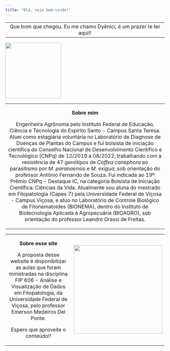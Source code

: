 ```yaml
---
title: "Olá, seja bem-vindo!"
---
```


|                                                                    |
|:------------------------------------------------------------------:|
| Que bom que chegou. Eu me chamo Dyênici, é um prazer te ter aqui!! |

![](images/20230115_134331.jpg){fig-align="center" width="176"}

+:-----------------------------------------------------------------------------------------------------------------------------------------------------------------------------------------------------------------------------------------------------------------------------------------------------------------------------------------------------------------------------------------------------------------------------------------------------------------------------------------------------------------------------------------------------------------------------------------------------------------------------------------------------------------------------------------------------------------------------------------------------------------------------------------------------------------------------------------------------------------------------------------------------------------------------------------------------------------------------:+
| **Sobre mim**                                                                                                                                                                                                                                                                                                                                                                                                                                                                                                                                                                                                                                                                                                                                                                                                                                                                                                                                                                 |
|                                                                                                                                                                                                                                                                                                                                                                                                                                                                                                                                                                                                                                                                                                                                                                                                                                                                                                                                                                               |
| Engenheira Agrônoma pelo Instituto Federal de Educação, Ciência e Tecnologia do Espírito Santo - Campus Santa Teresa. Atuei como estagiária voluntária no Laboratório de Diagnose de Doenças de Plantas do Campus e fui bolsista de iniciação científica do Conselho Nacional de Desenvolvimento Científico e Tecnológico (CNPq) de 12/2019 a 08/2022, trabalhando com a resistência de 47 genótipos de *Coffea canephora* ao parasitismo por *M. paranaensis* e *M. exigua*, sob orientação do professor Antônio Fernando de Souza. Fui indicada ao 19º Prêmio CNPq - Destaque IC, na categoria Bolsista de Iniciação Científica: Ciências da Vida. Atualmente sou aluna do mestrado em Fitopatologia (Capes 7) pela Universidade Federal de Viçosa - Campus Viçosa, e atuo no Laboratório de Controle Biológico de Fitonematoides (BIONEMA), dentro do Instituto de Biotecnologia Aplicada à Agropecuária (BIOAGRO), sob orientação do professor Leandro Grassi de Freitas. |
+-------------------------------------------------------------------------------------------------------------------------------------------------------------------------------------------------------------------------------------------------------------------------------------------------------------------------------------------------------------------------------------------------------------------------------------------------------------------------------------------------------------------------------------------------------------------------------------------------------------------------------------------------------------------------------------------------------------------------------------------------------------------------------------------------------------------------------------------------------------------------------------------------------------------------------------------------------------------------------+

+:--------------------------------------------------------------------------------------------------------------------------------------------------------------------------------------------------------------------------------:+-----------------------------------------------------------------------+
| **Sobre esse site**                                                                                                                                                                                                              | ![](images/logo-removebg-preview.png){fig-align="center" width="279"} |
|                                                                                                                                                                                                                                  |                                                                       |
| A proposta desse website é disponibilizar as aulas que foram ministradas na disciplina FIP 606 - Análise e Visualização de Dados em Fitopatologia, da Universidade Federal de Viçosa, pelo professor Emerson Medeiros Del Ponte. |                                                                       |
|                                                                                                                                                                                                                                  |                                                                       |
| Espero que aproveite o conteúdo!!                                                                                                                                                                                                |                                                                       |
+----------------------------------------------------------------------------------------------------------------------------------------------------------------------------------------------------------------------------------+-----------------------------------------------------------------------+
